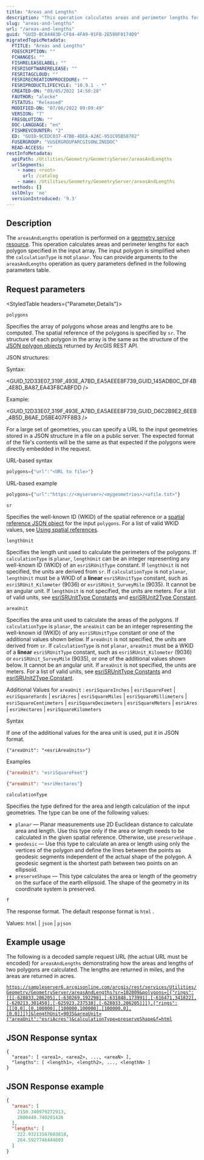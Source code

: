 ```yaml
---
title: "Areas and Lengths"
description: "This operation calculates areas and perimeter lengths for each polygon specified in the input array."
slug: "areas-and-lengths"
url: "/areas-and-lengths"
guid: "GUID-BC84483D-CF84-4FA9-91FB-2E590F0174D9"
migratedTopicMetadata:
  FTITLE: "Areas and Lengths"
  FDESCRIPTION: ""
  FCHANGES: ""
  FISHRELEASELABEL: ""
  FESRISOFTWARERELEASE: ""
  FESRITAGCLOUD: ""
  FESRIRECREATIONPROCEDURE: ""
  FESRIPRODUCTLIFECYCLE: "10.9.1 - *"
  CREATED-ON: "09/05/2022 14:50:28"
  FAUTHOR: "alocke"
  FSTATUS: "Released"
  MODIFIED-ON: "07/06/2022 09:09:49"
  VERSION: "7"
  FRESOLUTION: ""
  DOC-LANGUAGE: "en"
  FISHREVCOUNTER: "2"
  ED: "GUID-9CEDC037-47BB-4DEA-A2AC-951C95B58702"
  FUSERGROUP: "VUSERGROUPARCGISONLINEDOC"
  READ-ACCESS: ""
restInfoMetadata:
  apiPath: /Utilities/Geometry/GeometryServer/areasAndLengths
  urlSegments:
    - name: <root>
      url: /catalog
    - name: /Utilities/Geometry/GeometryServer/areasAndLengths
  methods: []
  sslOnly: 'no'
  versionIntroduced: '9.3'
---
```



## Description

The `areasAndLengths` operation is performed on a [geometry service resource](/geometry-service). This operation calculates areas and perimeter lengths for each polygon specified in the input array. The input polygon is simplified when the `calculationType` is not `planar`. You can provide arguments to the `areasAndLengths` operation as query parameters defined in the following parameters table.

## Request parameters

<StyledTable headers={"Parameter,Details"}>

<StyledTableRow>
<StyledTableCell cellStyle="markdown">

`polygons` 

</StyledTableCell>

<StyledTableCell cellStyle="markdown">

Specifies the array of polygons whose areas and lengths are to be computed. The spatial reference of the polygons is specified by `sr`. The structure of each polygon in the array is the same as the structure of the [JSON polygon objects](/geometry-objects#polygon) returned by ArcGIS REST API. 

JSON structures: 

Syntax: 

<GUID_12D33E07_319F_493E_A7BD_EA5AEEE8F739_GUID_145ADB0C_DF4B_4E8D_BA87_EA43F8CABFDD />

Example: 

<GUID_12D33E07_319F_493E_A7BD_EA5AEEE8F739_GUID_D6C2B9E2_6EEB_4B5D_B6AE_D5BE407FF8B3 />

For a large set of geometries, you can specify a URL to the input geometries stored in a JSON structure in a file on a public server. The expected format of the file's contents will be the same as that expected if the polygons were directly embedded in the request.

URL-based syntax

```javascript
polygons={"url":"<URL to file>"}
```

URL-based example

```javascript
polygons={"url":"https://<myserver>/<mygeometries>/<afile.txt>"}
```

</StyledTableCell>
</StyledTableRow>

<StyledTableRow>
<StyledTableCell cellStyle="markdown">

`sr` 

</StyledTableCell>

<StyledTableCell cellStyle="markdown">

Specifies the well-known ID (WKID) of the spatial reference or a [spatial reference JSON object](/geometry-objects#spatial-reference) for the input `polygons`. For a list of valid WKID values, see [Using spatial references](/using-spatial-references). 

</StyledTableCell>
</StyledTableRow>

<StyledTableRow>
<StyledTableCell cellStyle="markdown">

`lengthUnit` 

</StyledTableCell>

<StyledTableCell cellStyle="markdown">

Specifies the length unit used to calculate the perimeters of the polygons. If `calculationType` is `planar`, `lengthUnit` can be an integer representing any well-known ID (WKID) of an `esriSRUnitType` constant. If `lengthUnit` is not specified, the units are derived from `sr`. If `calculationType` is not `planar`, `lengthUnit` must be a WKID of a **linear** `esriSRUnitType` constant, such as `esriSRUnit_Kilometer` (9036) or `esriSRUnit_SurveyMile` (9035). It cannot be an angular unit. If `lengthUnit`  is not specified, the units are meters. For a list of valid units, see [esriSRUnitType Constants](http://resources.arcgis.com/en/help/arcobjects-cpp/componenthelp/index.html#/esriSRUnitType_Constants/000w00000042000000/) and [esriSRUnit2Type Constant](http://resources.arcgis.com/en/help/arcobjects-cpp/componenthelp/index.html#//000w00000041000000). 

</StyledTableCell>
</StyledTableRow>

<StyledTableRow>
<StyledTableCell cellStyle="markdown">

`areaUnit` 

</StyledTableCell>

<StyledTableCell cellStyle="markdown">

Specifies the area unit used to calculate the areas of the polygons. If `calculationType` is `planar`, the `areaUnit` can be an integer representing the well-known id (WKID) of any `esriSRUnitType` constant or one of the additional values shown below. If `areaUnit` is not specified, the units are derived from `sr`. If `calculationType` is not `planar`, `areaUnit` must be a WKID of a **linear** `esriSRUnitType` constant, such as `esriSRUnit_Kilometer` (9036) or `esriSRUnit_SurveyMile` (9035), or one of the additional values shown below. It cannot be an angular unit. If `areaUnit` is not specified, the units are meters. For a list of valid units, see [esriSRUnitType Constants](http://resources.arcgis.com/en/help/arcobjects-cpp/componenthelp/index.html#/esriSRUnitType_Constants/000w00000042000000/) and [esriSRUnit2Type Constant](http://resources.arcgis.com/en/help/arcobjects-cpp/componenthelp/index.html#//000w00000041000000).

Additional Values for `areaUnit` : `esriSquareInches`  \| `esriSquareFeet`  \| `esriSquareYards`  \| `esriAcres`  \| `esriSquareMiles`  \| `esriSquareMillimeters`  \| `esriSquareCentimeters`  \| `esriSquareDecimeters`  \| `esriSquareMeters`  \| `esriAres`  \| `esriHectares`  \| `esriSquareKilometers` 

Syntax

If one of the additional values for the area unit is used, put it in JSON format. 

```other
{"areaUnit": "<esriAreaUnits>"}
```

Examples

```json
{"areaUnit": "esriSquareFeet"}
```

```json
{"areaUnit": "esriHectares"}
```


</StyledTableCell>
</StyledTableRow>

<StyledTableRow>
<StyledTableCell cellStyle="markdown">

`calculationType` 

</StyledTableCell>

<StyledTableCell cellStyle="markdown">

Specifies the type defined for the area and length calculation of the input geometries. The type can be one of the following values: 

-   `planar` — Planar measurements use 2D Euclidean distance to calculate area and length. Use this type only if the area or length needs to be calculated in the given spatial reference. Otherwise, use `preserveShape` .
-   `geodesic` — Use this type to calculate an area or length using only the vertices of the polygon and define the lines between the points as geodesic segments independent of the actual shape of the polygon. A geodesic segment is the shortest path between two points on an ellipsoid.
-   `preserveShape` — This type calculates the area or length of the geometry on the surface of the earth ellipsoid. The shape of the geometry in its coordinate system is preserved.

</StyledTableCell>
</StyledTableRow>

<StyledTableRow>
<StyledTableCell cellStyle="markdown">

`f` 

</StyledTableCell>

<StyledTableCell cellStyle="markdown">

The response format. The default response format is `html` .

Values: `html`  \| `json`  \| `pjson` 

</StyledTableCell>

</StyledTableRow>

</StyledTable>

## Example usage

The following is a decoded sample request URL (the actual URL must be encoded) for `areasAndLengths` demonstrating how the areas and lengths of two polygons are calculated. The lengths are returned in miles, and the areas are returned in acres.

[`https://sampleserver6.arcgisonline.com/arcgis/rest/services/Utilities/Geometry/GeometryServer/areasAndLengths?sr=102009&polygons=[{"rings":[[[-628833,206205],[-630269,192298],[-631848,173991],[-616471,341822],[-620213,301450],[-625923,237538],[-628833,206205]]]},{"rings":[[[0,0],[0,100000],[100000,100000],[100000,0],[0,0]]]}]&lengthUnit=9035&areaUnit={"areaUnit":"esriAcres"}&calculationType=preserveShape&f=html`](https://sampleserver6.arcgisonline.com/arcgis/rest/services/Utilities/Geometry/GeometryServer/areasAndLengths?sr=102009&polygons=%5B%7B%22rings%22%3A%5B%5B%5B-628833%2C206205%5D%2C%5B-630269%2C192298%5D%2C%5B-631848%2C173991%5D%2C%5B-616471%2C341822%5D%2C%5B-620213%2C301450%5D%2C%5B-625923%2C237538%5D%2C%5B-628833%2C206205%5D%5D%5D%7D%2C%7B%22rings%22%3A%5B%5B%5B0%2C0%5D%2C%5B0%2C100000%5D%2C%5B100000%2C100000%5D%2C%5B100000%2C0%5D%2C%5B0%2C0%5D%5D%5D%7D%5D&lengthUnit=9035&areaUnit=%7B%22areaUnit%22%3A%22esriAcres%22%7D&calculationType=preserveShape&f=html)


## JSON Response syntax

```other
{
  "areas": [ <area1>, <area2>, ..., <areaN> ],
  "lengths": [ <length1>, <length2>, ..., <lengthN> ]
}
```

## JSON Response example

```json
{
  "areas": [
    2150.340979272913,
    2800449.740201426
  ],
  "lengths": [
    222.93213167603818,
    264.5927746444603
  ]
}
```
